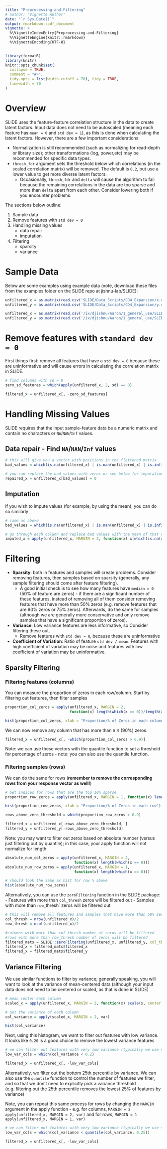 ```yaml
---
title: "Preprocessing-and-Filtering"
# author: "Vignette Author"
date: "`r Sys.Date()`"
output: rmarkdown::pdf_document
vignette: >
  %\VignetteIndexEntry{Preprocessing-and-Filtering}
  %\VignetteEngine{knitr::rmarkdown}
  %\VignetteEncoding{UTF-8}
---
```


```r
library(formatR)
library(knitr)
knitr::opts_chunk$set(
  collapse = TRUE,
  comment = "#>",
  tidy.opts = list(width.cutoff = 70), tidy = TRUE,
  linewidth = 70
)
```

# Overview
SLIDE uses the feature-feature correlation structure in the data to create latent factors. Input data does not need to be autoscaled (meaning each feature has `mean = 0` and `std dev = 1`), as this is done when calculating the latent factors. However, there are a few important considerations:

* Normalization is still recommended (such as normalizing for read-depth or library size); other transformations (log, power,etc) may be recommended for specific data types. 
* `thresh_fdr` argument sets the threshold below which correlations (in the scaled correlation matrix) will be removed. The default is `0.2`, but use a lower value to get more diverse latent factors.
  + Occasionally, `thresh_fdr` and `delta` will cause the algorithm to fail because the remaining correlations in the data are too sparse and more than `delta` apart from each other. Consider lowering both if you encounter problems.

The sections below outline:

1. Sample data
2. Remove features with `std dev = 0`
3. Handling missing values
    + data repair
    + imputation
4. Filtering
    + sparsity
    + variance
    <!-- + coefficient of variation -->




# Sample Data
Below are some examples using example data (note, download these files from the examples folder on the SLIDE repo at jishnu-lab/SLIDE):
```r
unfiltered_x = as.matrix(read.csv('SLIDE/Data_Scripts/CD4_Expansion/x.csv', row.names = 1))
unfiltered_y = as.matrix(read.csv('SLIDE/Data_Scripts/CD4_Expansion/y.csv', row.names = 1))

```

```r
unfiltered_x = as.matrix(read.csv('/ix/djishnu/Aaron/1_general_use/SLIDE/Data_Scripts/CD4_Expansion/x.csv', row.names = 1))
unfiltered_y = as.matrix(read.csv('/ix/djishnu/Aaron/1_general_use/SLIDE/Data_Scripts/CD4_Expansion/y.csv', row.names = 1))

```

# Remove features with `standard dev = 0`
First things first: remove all features that have a `std dev = 0` because these are uninformative and will cause errors in calculating the correlation matrix in SLIDE.

```r
# find columns with sd = 0
zero_sd_features = which(apply(unfiltered_x, 2, sd) == 0)

filtered_x = unfiltered_x[, -zero_sd_features]
```

# Handling Missing Values
SLIDE requires that the input sample-feature data be a numeric matrix and contain no characters or `NA`/`NAN`/`Inf` values. 

## Data repair - Find `NA`/`NAN`/`Inf` values
```r

# this will give you a vector with positions in the flattened matrix
bad_values = which(is.na(unfiltered_x) | is.nan(unfiltered_x) | is.infinite(unfiltered_x))

# you can replace the bad values with zeros or see below for imputation
repaired_x = unfiltered_x[bad_values] = 0
```

## Imputation
If you wish to impute values (for example, by using the mean), you can do so similarly
```r
# same as above
bad_values = which(is.na(unfiltered_x) | is.nan(unfiltered_x) | is.infinite(unfiltered_x))

# go through each column and replace bad values with the mean of that column
imputed_x = apply(unfiltered_x, MARGIN = 2, function(x) x[which(is.na(x) | is.nan(x) | is.infinite(x))] = mean(x, na.rm = TRUE))
```

# Filtering
* **Sparsity**: both in features and samples will create problems. Consider removing features, then samples based on sparsity (generally, any sample filtering should come after feature filtering). 
  + A good initial check is to see how many features have `median = 0` (50% of feature are zeros) - if there are a significant number of these features, instead of removing all of them consider removing features that have more than 50% zeros (e.g. remove features that are 90% zeros or 75% zeros). Afterwards, do the same for samples (although we are generally more conservative and only remove samples that have a significant proportion of zeros).
* **Variance**: Low variance features are less informative, so Consider filtering these out. 
  + Remove features with `std dev = 0`, because these are uninformative
* **Coefficient of Variation**: Ratio of feature `std dev / mean`. Features with high coefficient of variation may be noise and features with low coefficient of variation may be uninformative.

## Sparsity Filtering

### Filtering features (columns)
You can measure the proportion of zeros in each row/column. Start by filtering out features, then filter samples
```r
proportion_col_zeros = apply(unfiltered_x, MARGIN = 2, 
                             function(x) length(which(x == 0))/length(x))

hist(proportion_col_zeros, xlab = "Proportion/% of Zeros in each column")
```

We can now remove any column that has more than `0.9` (90%) zeros.
```r

filtered_x = unfiltered_x[, -which(proportion_col_zeros > 0.9)]
```
Note: we can use these vectors with the quantile function to set a threshold for percentage of zeros - note: you can also use the quantile function.
<!-- # ```{r sparsity-filter-col} -->
<!-- # # Get indices for cols that are the top 10% sparse -->
<!-- # cols_above_zero_threshold = which(proportion_col_zeros > quantile(proportion_col_zeros, 0.9)) -->
<!-- #  -->
<!-- # filtered_x = unfiltered_x[, -cols_above_zero_threshold] -->
<!-- # ``` -->

### Filtering samples (rows)
We can do the same for rows (**remember to remove the corresponding rows from your response vector as well!**)
```r
# Get indices for rows that are the top 10% sparse
proportion_row_zeros = apply(unfiltered_x, MARGIN = 1, function(x) length(which(x == 0))/length(x))

hist(proportion_row_zeros, xlab = "Proportion/% of Zeros in each row")

rows_above_zero_threshold = which(proportion_row_zeros > 0.9)

filtered_x = unfiltered_x[-rows_above_zero_threshold, ]
filtered_y = unfiltered_y[-rows_above_zero_threshold]
```


Note: you may want to filter out zeros based on absolute number (versus just filtering out by quantile); in this case, your apply function will not normalize for length:
```r
absolute_num_col_zeros = apply(unfiltered_x, MARGIN = 2, 
                               function(x) length(which(x == 0)))
absolute_num_row_zeros = apply(unfiltered_x, MARGIN = 1, 
                               function(x) length(which(x == 0)))

# should look the same as hist for row % above
hist(absolute_num_row_zeros)
```

Alternatively, you can use the `zeroFiltering` function in the SLIDE package:
- Features with more than `col_thresh` zeros will be filtered out 
- Samples with more than `row`_thresh` zeros will be filtered out

```r
# this will remove all features and samples that have more than 50% zeros (any feature or column with median = 0)
col_thresh = nrow(unfiltered_x)/2
row_thresh = ncol(unfiltered_x)/2

#columns with more than col_thresh number of zeros will be filtered
#rows with more than row_thresh number of zeros will be filtered
filtered_mats = SLIDE::zeroFiltering(unfiltered_x, unfiltered_y, col_thresh = nrow(unfiltered_x)/2, row_thresh = ncol(unfiltered_x)/2)
filtered_x = filtered_mats$filtered_x
filtered_x = filtered_mats$filtered_y
```

## Variance Filtering

We use similar functions to filter by variance; generally speaking, you will want to look at the variance of mean-centered data (although your input data does not need to be centered or scaled, as that is done in SLIDE)

```r

# mean center each column
scaled_x = apply(unfiltered_x, MARGIN = 2, function(x) scale(x, center = TRUE, scale = FALSE))

# get the variance of each column
col_variance = apply(scaled_x, MARGIN = 2, var)

hist(col_variance)
```
Next, using this histogram, we want to filter out features with low variance. It looks like `0.20` is a good choice to remove the lowest variance features
```r

# we can filter out features with very low variance (typically we use somewhere between the 25th-45th percentiles). We use 25th percentile below
low_var_cols = which(col_variance < 0.2)

filtered_x = unfiltered_x[, -low_var_cols]
```

Alternatively, we filter out the bottom 25th percentile by variance. We can also use the `quantile` function to control the number of features we filter, and so that we don't need to explicitly pick a variance threshold (e.g. filtering out the 25th percentile removes the lowest 25% of features by variance)

Note, you can repeat this same process for rows by changing the `MARGIN` argument in the apply function - e.g. for columns, `MARGIN = 2` `apply(unfiltered_x, MARGIN = 2, var)` and for rows, `MARGIN = 1` `apply(unfiltered_x, MARGIN = 1, var)`

```r

# we can filter out features with very low variance (typically we use somewhere between the 25th-45th percentiles). We use 25th percentile below
low_var_cols = which(col_variance < quantile(col_variance, 0.25))

filtered_x = unfiltered_x[, -low_var_cols]
```

<!-- ## Coefficient of Variation Filtering -->

<!-- We can also filter by coefficient of variation (`sd(x)/mean(x)`). As stated above, features with high coefficient of variation may be noise and features with low coefficient of variation may be uninformative. We can again use the `quantile` function to filter out the top 5th percentile (noise) and bottom 5th percentile (uninformative) -->
<!-- ```{r col-coef-var, out.width = "80%"} -->

<!-- # mean center each column -->
<!-- scaled_x = apply(unfiltered_x, MARGIN = 2, function(x) scale(x, center = TRUE, scale = FALSE)) -->

<!-- # get the variance of each column -->
<!-- col_coefficient_variation = apply(scaled_x, MARGIN = 2, function(x) sd(x)/mean(x)) -->

<!-- hist(col_coefficient_variation) -->

<!-- # we typically filter out somewhere between the top/bottom 5-10% of features; filtering out top and bottom 5% shown below -->
<!-- low_coeff_var_cols = which(col_coefficient_variation < quantile(col_coefficient_variation, 0.05) | col_coefficient_variation > quantile(col_coefficient_variation, 0.95)) -->

<!-- filtered_x = unfiltered_x[, -low_coeff_var_cols] -->
<!-- ``` -->
